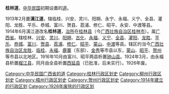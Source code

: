 '''桂林道'''，[[中华民国|中华民国]]初期设置的[[道_(行政区划)|道]]。

1913年2月置'''漓江道'''，辖临桂、兴安、灵川、阳朔、永宁、永福、义宁、全县、灌阳、龙胜、平乐、恭城、富川、贺县、荔浦、修仁、昭平、永安、中渡等县。1914年6月漓江道改名'''桂林道'''，[[治所|治所]]在[[桂林县_(中华民国)|桂林县]]（今[[广西壮族自治区|广西壮族自治区]][[桂林市|桂林市]]）。属[[广西省_(中华民国)|广西省]]。辖桂林、[[兴安县|兴安]]、[[灵川县|灵川]]、[[阳朔县|阳朔]]、[[古化县|古化]]、[[永福县|永福]]、[[义宁县_(广西省)|义宁]]、[[全县|全县]]、[[灌阳县|灌阳]]、[[龙胜县|龙胜]]、[[平乐县|平乐]]、[[恭城县|恭城]]、[[富川县|富川]]、[[贺县|贺县]]、[[荔浦县|荔浦]]、[[修仁县|修仁]]、[[昭平县|昭平]]、[[蒙山县|蒙山]]、[[中渡县|中渡]]等县。辖区约当今[[广西壮族自治区|广西壮族自治区]][[龙胜各族自治县|龙胜]]、[[临桂区|临桂]]、[[永福县|永福]]、[[鹿寨县|鹿寨]]（东部）、[[金秀瑶族自治县|金秀]]等市县以东，[[蒙山县|蒙山]]、[[昭平县|昭平]]、[[贺州市|贺州]]等市县以北地区。1916年10月由富川、昭平两县析置[[钟山县|钟山县]]。1924年3月，由永福县析置[[榴江县|榴江县]]，同月由全县析置[[西延县|西延县]]（已批准，后未实行）。1926年废。

{{中华民国的道|nocat}}
{{广西历史二级政区|nocat}}
{{中华民国大陆时期行政区划小作品}}
{{DEFAULTSORT:G}}
[[Category:中华民国广西省的道|Category:中华民国广西省的道]]
[[Category:桂林行政区划史|Category:桂林行政区划史]]
[[Category:柳州行政区划史|Category:柳州行政区划史]]
[[Category:梧州行政区划史|Category:梧州行政区划史]]
[[Category:贺州行政区划史|Category:贺州行政区划史]]
[[Category:1914年建立的行政区划|Category:1914年建立的行政区划]]
[[Category:1926年废除的行政区划|Category:1926年废除的行政区划]]
